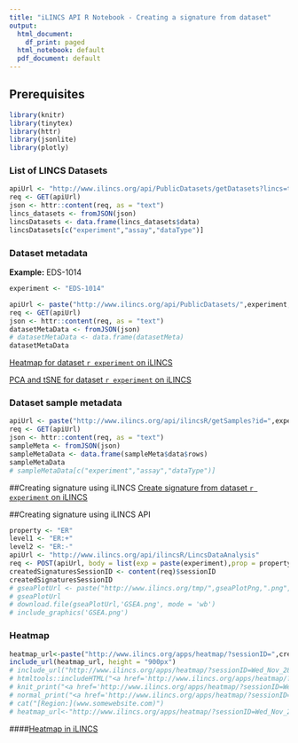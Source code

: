 ```yaml
---
title: "iLINCS API R Notebook - Creating a signature from dataset"
output:
  html_document:
    df_print: paged
  html_notebook: default
  pdf_document: default
---
```


## Prerequisites 

```r
library(knitr)
library(tinytex)
library(httr)
library(jsonlite)
library(plotly)
```

### List of LINCS Datasets
```r
apiUrl <- "http://www.ilincs.org/api/PublicDatasets/getDatasets?lincs=true"
req <- GET(apiUrl)
json <- httr::content(req, as = "text")
lincs_datasets <- fromJSON(json)
lincsDatasets <- data.frame(lincs_datasets$data)
lincsDatasets[c("experiment","assay","dataType")]
```


### Dataset metadata

**Example:** EDS-1014  
```r
experiment <- "EDS-1014"

apiUrl <- paste("http://www.ilincs.org/api/PublicDatasets/",experiment,sep="")
req <- GET(apiUrl)
json <- httr::content(req, as = "text")
datasetMetaData <- fromJSON(json)
# datasetMetaData <- data.frame(datasetMeta)
datasetMetaData
```

[Heatmap for dataset `r experiment` on iLINCS](http://www.ilincs.org/apps/heatmap/?data_set=`r experiment`)

[PCA and tSNE for dataset `r experiment` on iLINCS](http://www.ilincs.org/apps/pca/?data_set=`r experiment`)

### Dataset sample metadata

```r
apiUrl <- paste("http://www.ilincs.org/api/ilincsR/getSamples?id=",experiment,sep="")
req <- GET(apiUrl)
json <- httr::content(req, as = "text")
sampleMeta <- fromJSON(json)
sampleMetaData <- data.frame(sampleMeta$data$rows)
sampleMetaData
# sampleMetaData[c("experiment","assay","dataType")]
```

##Creating signature using iLINCS 
[Create signature from dataset `r experiment` on iLINCS](http://www.ilincs.org/ilincs/dataset/`r experiment`/createSignature)

##Creating signature using iLINCS API
```r
property <- "ER"
level1 <- "ER:+"
level2 <- "ER:-"
apiUrl <- "http://www.ilincs.org/api/ilincsR/LincsDataAnalysis"
req <- POST(apiUrl, body = list(exp = paste(experiment),prop = property,filterchk=paste(level1,level2,sep = ",,,"),includeORexclude=1), encode = "json")
createdSignaturesSessionID <- content(req)$sessionID
createdSignaturesSessionID
# gseaPlotUrl <- paste("http://www.ilincs.org/tmp/",gseaPlotPng,".png",sep="")
# gseaPlotUrl
# download.file(gseaPlotUrl,'GSEA.png', mode = 'wb')
# include_graphics('GSEA.png')
```


### Heatmap

```r
heatmap_url<-paste("http://www.ilincs.org/apps/heatmap/?sessionID=",createdSignaturesSessionID,"&property=",property,"&geneCount=100",sep = "")
include_url(heatmap_url, height = "900px")
# include_url("http://www.ilincs.org/apps/heatmap/?sessionID=Wed_Nov_28_14_02_36_2018_3471356&property=CK14&geneCount=100", height = "900px")
# htmltools::includeHTML("<a href='http://www.ilincs.org/apps/heatmap/?sessionID=Wed_Nov_28_14_02_36_2018_3471356&property=CK14&geneCount=100' target='_blank'>Heatmap</a>")
# knit_print("<a href='http://www.ilincs.org/apps/heatmap/?sessionID=Wed_Nov_28_14_02_36_2018_3471356&property=CK14&geneCount=100'>abc</a>")
# normal_print("<a href='http://www.ilincs.org/apps/heatmap/?sessionID=Wed_Nov_28_14_02_36_2018_3471356&property=CK14&geneCount=100'>abc</a>")
# cat("[Region:](www.somewebsite.com)")
# heatmap_url<-"http://www.ilincs.org/apps/heatmap/?sessionID=Wed_Nov_28_14_02_36_2018_3471356&property=CK14&geneCount=100"
```

<!-- ### `r heatmap_url` -->

####[Heatmap in iLINCS](`r heatmap_url`)

